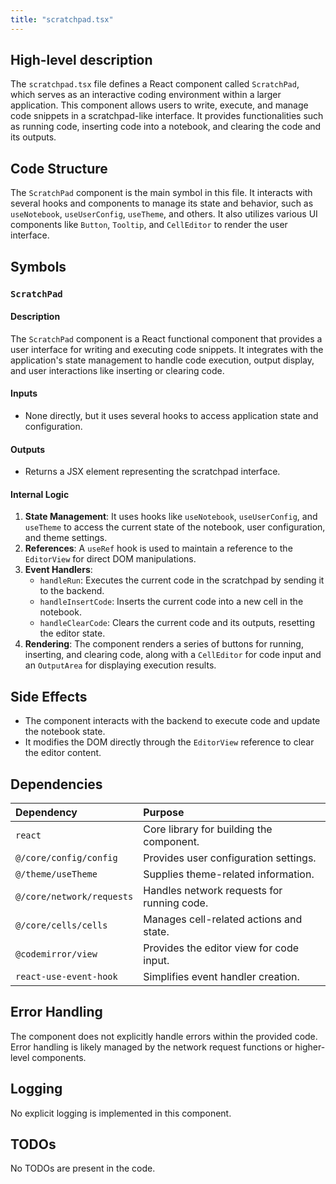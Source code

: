 ```yaml
---
title: "scratchpad.tsx"
---
```


## High-level description

The `scratchpad.tsx` file defines a React component called `ScratchPad`, which serves as an interactive coding environment within a larger application. This component allows users to write, execute, and manage code snippets in a scratchpad-like interface. It provides functionalities such as running code, inserting code into a notebook, and clearing the code and its outputs.

## Code Structure

The `ScratchPad` component is the main symbol in this file. It interacts with several hooks and components to manage its state and behavior, such as `useNotebook`, `useUserConfig`, `useTheme`, and others. It also utilizes various UI components like `Button`, `Tooltip`, and `CellEditor` to render the user interface.

## Symbols

### `ScratchPad`
#### Description
The `ScratchPad` component is a React functional component that provides a user interface for writing and executing code snippets. It integrates with the application's state management to handle code execution, output display, and user interactions like inserting or clearing code.

#### Inputs
- None directly, but it uses several hooks to access application state and configuration.

#### Outputs
- Returns a JSX element representing the scratchpad interface.

#### Internal Logic
1. **State Management**: It uses hooks like `useNotebook`, `useUserConfig`, and `useTheme` to access the current state of the notebook, user configuration, and theme settings.
2. **References**: A `useRef` hook is used to maintain a reference to the `EditorView` for direct DOM manipulations.
3. **Event Handlers**:
   - `handleRun`: Executes the current code in the scratchpad by sending it to the backend.
   - `handleInsertCode`: Inserts the current code into a new cell in the notebook.
   - `handleClearCode`: Clears the current code and its outputs, resetting the editor state.
4. **Rendering**: The component renders a series of buttons for running, inserting, and clearing code, along with a `CellEditor` for code input and an `OutputArea` for displaying execution results.

## Side Effects
- The component interacts with the backend to execute code and update the notebook state.
- It modifies the DOM directly through the `EditorView` reference to clear the editor content.

## Dependencies
| Dependency | Purpose |
|:-----------|:--------|
| `react` | Core library for building the component. |
| `@/core/config/config` | Provides user configuration settings. |
| `@/theme/useTheme` | Supplies theme-related information. |
| `@/core/network/requests` | Handles network requests for running code. |
| `@/core/cells/cells` | Manages cell-related actions and state. |
| `@codemirror/view` | Provides the editor view for code input. |
| `react-use-event-hook` | Simplifies event handler creation. |

## Error Handling
The component does not explicitly handle errors within the provided code. Error handling is likely managed by the network request functions or higher-level components.

## Logging
No explicit logging is implemented in this component.

## TODOs
No TODOs are present in the code.